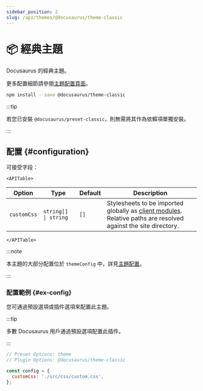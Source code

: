 ```yaml
---
sidebar_position: 2
slug: /api/themes/@docusaurus/theme-classic
---
```


# 📦 經典主題


Docusaurus 的經典主題。

更多配置細節請參閱[主題配置頁面](theme-configuration.mdx)。

```bash npm2yarn
npm install --save @docusaurus/theme-classic
```

:::tip

若您已安裝 `@docusaurus/preset-classic`，則無需將其作為依賴項單獨安裝。

:::

## 配置 {#configuration}

可接受字段：

```mdx-code-block
<APITable>
```

| Option | Type | Default | Description |
| --- | --- | --- | --- |
| `customCss` | <code>string[] \| string</code> | `[]` | Stylesheets to be imported globally as [client modules](../../advanced/client.mdx#client-modules). Relative paths are resolved against the site directory. |

```mdx-code-block
</APITable>
```

:::note

本主題的大部分配置位於 `themeConfig` 中，詳見[主題配置](./theme-configuration.mdx)。

:::

### 配置範例 {#ex-config}

您可通過預設選項或插件選項來配置此主題。

:::tip

多數 Docusaurus 用戶通過預設選項配置此插件。

:::

```js config-tabs
// Preset Options: theme
// Plugin Options: @docusaurus/theme-classic

const config = {
  customCss: './src/css/custom.css',
};
```